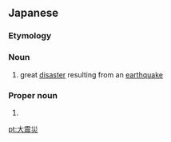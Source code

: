 ==Japanese==
{{ja-kanjitab|大|震|災}}

===Etymology===
{{prefix|大|震災|lang=ja|t1=great|t2=disaster|sort=ししん'}}

===Noun===
{{ja-noun|だいしんさい}}

# great [[disaster]] resulting from an [[earthquake]]

===Proper noun===
{{ja-pos|proper|だいしんさい}}

# {{abbreviation of|関東大震災|lang=ja}}

[[pt:大震災]]